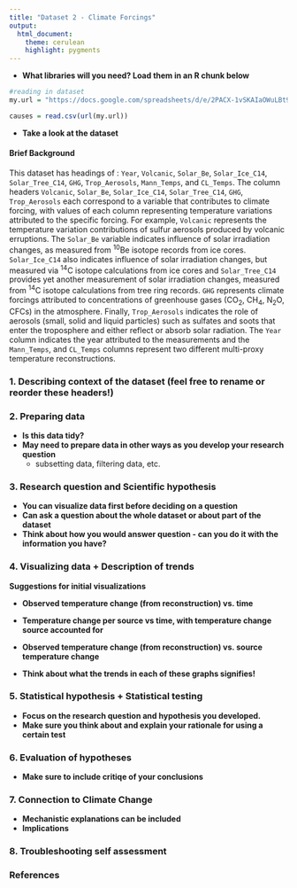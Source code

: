 ```yaml
---
title: "Dataset 2 - Climate Forcings"
output:
  html_document:
    theme: cerulean
    highlight: pygments
---
```

*  **What libraries will you need? Load them in an R chunk below**   

```r
#reading in dataset 
my.url = "https://docs.google.com/spreadsheets/d/e/2PACX-1vSKAIaOWuLBt9Gvd_rr5ZC2G3QNLHInFYtoBhkdpkoZD-WcLTjngTREkfi3n8Gbh2agxBmVr63cvwcN/pub?gid=789653058&single=true&output=csv"

causes = read.csv(url(my.url))
```

*  **Take a look at the dataset**

#### Brief Background
This dataset has headings of : `Year`, `Volcanic`, `Solar_Be`, `Solar_Ice_C14`, `Solar_Tree_C14`, `GHG`, `Trop_Aerosols`, `Mann_Temps`, and `CL_Temps`. The column headers `Volcanic`, `Solar_Be`, `Solar_Ice_C14`, `Solar_Tree_C14`, `GHG`, `Trop_Aerosols` each correspond to a variable that contributes to climate forcing, with values of each column representing temperature variations attributed to the specific forcing.  For example,  `Volcanic` represents the temperature variation contributions of sulfur aerosols produced by volcanic erruptions. The `Solar_Be` variable indicates influence of solar irradiation changes, as measured from ^10^Be isotope records from ice cores. `Solar_Ice_C14` also indicates influence of solar irradiation changes, but measured via ^14^C isotope calculations from ice cores and `Solar_Tree_C14` provides yet another measurement of solar irradiation changes, measured from ^14^C isotope calculations from tree ring records. `GHG` represents climate forcings attributed to concentrations of greenhouse gases (CO~2~, CH~4~, N~2~O, CFCs) in the atmosphere. Finally, `Trop_Aerosols` indicates the role of aerosols (small, solid and liquid particles) such as sulfates and soots that enter the troposphere and either reflect or absorb solar radiation. The `Year` column indicates the year attributed to the measurements and the 
`Mann_Temps`, and `CL_Temps` columns represent two different multi-proxy temperature reconstructions. 

### 1. Describing context of the dataset  (feel free to rename or reorder these headers!)

### 2. Preparing data 

*  **Is this data tidy?**
*  **May need to prepare data in other ways as you develop your research question**  
    +  subsetting data, filtering data, etc. 

### 3. Research question and Scientific hypothesis 

*  **You can visualize data first before deciding on a question**
*  **Can ask a question about the whole dataset or about part of the dataset**
*  **Think about how you would answer question - can you do it with the information you have?** 

### 4. Visualizing data + Description of trends  

**Suggestions for initial visualizations**

* **Observed temperature change (from reconstruction) vs. time**
* **Temperature change per source vs time, with temperature change source accounted for**
* **Observed temperature change (from reconstruction) vs. source temperature change**

* **Think about what the trends in each of these graphs signifies!**

### 5. Statistical hypothesis + Statistical testing

*  **Focus on the research question and hypothesis you developed.** 
*  **Make sure you think about and explain your rationale for using a certain test**  

### 6. Evaluation of hypotheses

*  **Make sure to include critiqe of your conclusions**

### 7. Connection to Climate Change 

* **Mechanistic explanations can be included** 
* **Implications** 

### 8. Troubleshooting self assessment

### References

